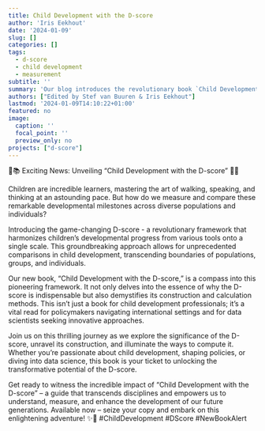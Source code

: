 ```yaml
---
title: Child Development with the D-score
author: 'Iris Eekhout'
date: '2024-01-09'
slug: []
categories: []
tags:
  - d-score
  - child development
  - measurement
subtitle: ''
summary: 'Our blog introduces the revolutionary book `Child Development with the D-score`, unveiling a pioneering framework that harmonizes childrens diverse milestones onto a single scale. It promises unparalleled comparisons across populations and individuals. The book explores the significance of the D-score, from its construction to computation, catering not only to child development professionals but also policymakers and data scientists. Its an empowering guide to understand and enhance child development. Readers are encouraged to grab this transformative book and embark on an enlightening journey into the world of the D-score!'
authors: ["Edited by Stef van Buuren & Iris Eekhout"]
lastmod: '2024-01-09T14:10:22+01:00'
featured: no
image:
  caption: ''
  focal_point: ''
  preview_only: no
projects: ["d-score"]
---
```


🎉📚 Exciting News: Unveiling "Child Development with the D-score" 🚀🌟

Children are incredible learners, mastering the art of walking, speaking, and thinking at an astounding pace. But how do we measure and compare these remarkable developmental milestones across diverse populations and individuals?

Introducing the game-changing D-score - a revolutionary framework that harmonizes children's developmental progress from various tools onto a single scale. This groundbreaking approach allows for unprecedented comparisons in child development, transcending boundaries of populations, groups, and individuals.

Our new book, "Child Development with the D-score," is a compass into this pioneering framework. It not only delves into the essence of why the D-score is indispensable but also demystifies its construction and calculation methods. This isn't just a book for child development professionals; it's a vital read for policymakers navigating international settings and for data scientists seeking innovative approaches.

Join us on this thrilling journey as we explore the significance of the D-score, unravel its construction, and illuminate the ways to compute it. Whether you're passionate about child development, shaping policies, or diving into data science, this book is your ticket to unlocking the transformative potential of the D-score.

Get ready to witness the incredible impact of "Child Development with the D-score" – a guide that transcends disciplines and empowers us to understand, measure, and enhance the development of our future generations. Available now – seize your copy and embark on this enlightening adventure! ✨📘 #ChildDevelopment #DScore #NewBookAlert
